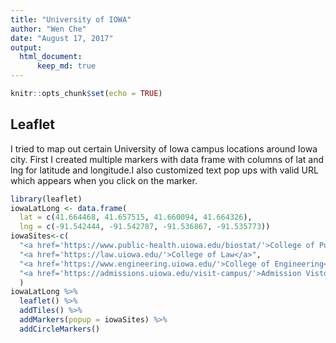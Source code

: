 ```yaml
---
title: "University of IOWA"
author: "Wen Che"
date: "August 17, 2017"
output: 
  html_document:
      keep_md: true
---
```


```r
knitr::opts_chunk$set(echo = TRUE)
```

## Leaflet

I tried to map out certain University of Iowa campus locations around Iowa city. First I created multiple markers with data frame with columns of lat and lng for latitude and longitude.I also customized text pop ups with valid URL which appears when you click on the marker.

```r
library(leaflet)
iowaLatLong <- data.frame(
  lat = c(41.664468, 41.657515, 41.660094, 41.664326),
  lng = c(-91.542444, -91.542787, -91.536867, -91.535773))
iowaSites<-c(
  "<a href='https://www.public-health.uiowa.edu/biostat/'>College of Public Health</a>",
  "<a href='https://law.uiowa.edu/'>College of Law</a>",
  "<a href='https://www.engineering.uiowa.edu/'>College of Engineering</a>",
  "<a href='https://admissions.uiowa.edu/visit-campus/'>Admission Vistor Center</a>"
  )
iowaLatLong %>% 
  leaflet() %>%
  addTiles() %>%
  addMarkers(popup = iowaSites) %>%
  addCircleMarkers()

```

